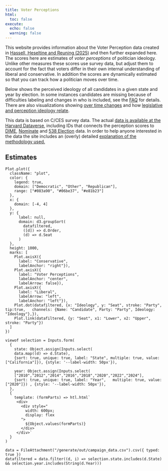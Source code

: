 ```yaml
---
title: Voter Perceptions
html:
  toc: false 
execute:
  echo: false
  warning: false
---
```


This website provides information about the Voter Perception data created in [Hassell, Heseltine and Reuning (2025)](https://osf.io/pqgxu_v1) and then further expanded here. The scores here are estimates of _voter perceptions_ of politician ideology. Unlike other measures these scores use survey data, but adjust them to account for the fact that voters differ in their own internal understanding of liberal and conservative. In addition the scores are dynamically estimated so that you can track how a politician moves over time. 

Below shows the perceived ideology of all candidates in a given state and year by election. In some instances candidates are missing because of difficulties labeling and changes in who is included, see the [FAQ](faq.qmd) for details. There are also visualizations showing [over time changes](overtime.qmd) and how [legislative and perception ideology relate](legislative.qmd).

This data is based on C/CES survey data. The actual [data is available at the Harvard Dataverse](https://doi.org/10.7910/DVN/VSRRIY), including IDs that connects the perception scores to [DIME](https://data.stanford.edu/dime), [Nominate](https://voteview.com/) and [538 Election](https://github.com/fivethirtyeight/election-results) data. In order to help anyone interested in the data the site includes an (overly) detailed [explanation of the methodology used.](generate/index.qmd)


## Estimates 

```ojs


Plot.plot({
  className: "plot",
  color: {
    legend: true,
    domain: ["Democratic", "Other", "Republican"],
    range: ["#083a90", "#06be37", "#e81b23"]
  },
  x: {
    domain: [-4, 4]
  },
  y: {
      label: null,
      domain: d3.groupSort(
        datafiltered,
        ([d]) => d.Order,
        (d) => d.Seat
      )
  },
  height: 1000,
  marks: [
    Plot.axisX({
      label: "Conservative", 
      labelAnchor: "right"}),  
    Plot.axisX({
      label: "Voter Perceptions", 
      labelAnchor: "center", 
      labelArrow: false}),
    Plot.axisX({
      label: "Liberal", 
      labelArrow: "left",
      labelAnchor: "left"}),  
    Plot.dot(datafiltered, {x: "Ideology", y: "Seat", stroke: "Party", tip:true,   channels: {Name: "Candidate", Party: "Party", Ideology: "Ideology"},}),
    Plot.link(datafiltered, {y: "Seat", x1: "Lower", x2: "Upper", stroke: "Party"})
  ]
})

viewof selection = Inputs.form(
  {
    state: Object.assign(Inputs.select(
    data.map((d) => d.State),
    {sort: true, unique: true, label: "State", multiple: true, value: ["California"]}), {style: '--label-width: 50px'}), 

    year: Object.assign(Inputs.select(
    ["2010","2012","2014","2016","2018","2020","2022","2024"],
    {sort: true, unique: true, label: "Year",   multiple: true, value: ["2020"]}) , {style: '--label-width: 50px'}),
  },
  {
    template: (formParts) => htl.html`
     <div>
       <div style="
         width: 600px;
         display: flex
       ">
         ${Object.values(formParts)}
       </div>
     </div>`
  }
)

data = FileAttachment("/generate/out/campaign_data.csv").csv({ typed: true })
datafiltered = data.filter((d, i) => selection.state.includes(d.State) && selection.year.includes(String(d.Year)))

```